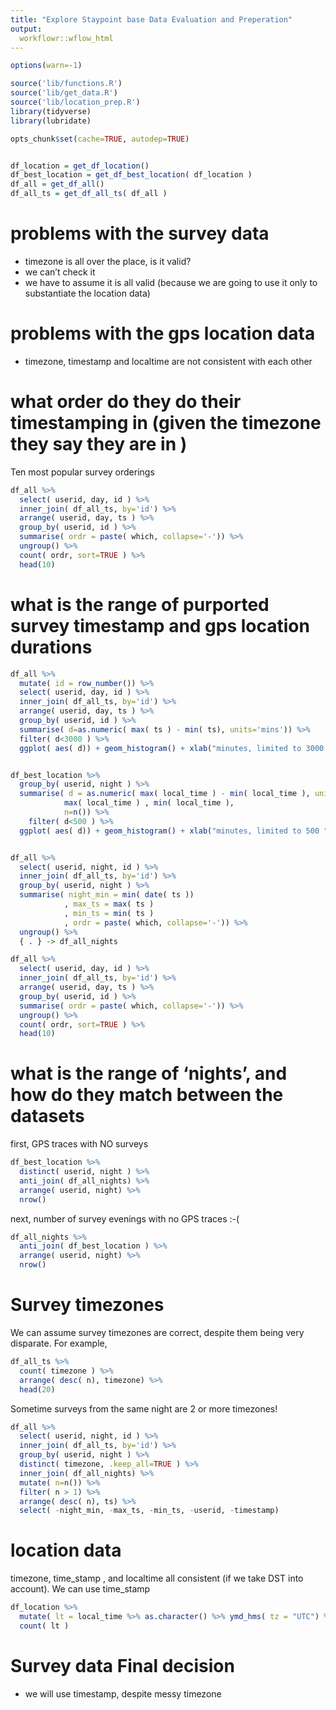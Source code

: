 ```yaml
---
title: "Explore Staypoint base Data Evaluation and Preperation"
output:
  workflowr::wflow_html
---
```



```r
options(warn=-1)

source('lib/functions.R')
source('lib/get_data.R')
source('lib/location_prep.R')
library(tidyverse)
library(lubridate)

opts_chunk$set(cache=TRUE, autodep=TRUE)


df_location = get_df_location()
df_best_location = get_df_best_location( df_location )
df_all = get_df_all()
df_all_ts = get_df_all_ts( df_all )


```

# problems with the survey data
  - timezone is all over the place, is it valid?
  - we can't check it
  - we  have to assume it is all valid (because we are going to use it only to substantiate the location data)

# problems with the gps location data
  - timezone, timestamp and localtime are not consistent with each other

# what order do they do their timestamping in (given the timezone they say they are in  )
Ten most popular survey orderings


```r

df_all %>% 
  select( userid, day, id ) %>%
  inner_join( df_all_ts, by='id') %>%
  arrange( userid, day, ts ) %>%
  group_by( userid, id ) %>%
  summarise( ordr = paste( which, collapse='-')) %>%
  ungroup() %>%
  count( ordr, sort=TRUE ) %>% 
  head(10)


```

# what is the range of purported survey timestamp and gps location durations
```r

df_all %>% 
  mutate( id = row_number()) %>%
  select( userid, day, id ) %>%
  inner_join( df_all_ts, by='id') %>%
  arrange( userid, day, ts ) %>%
  group_by( userid, id ) %>%
  summarise( d=as.numeric( max( ts ) - min( ts), units='mins')) %>%
  filter( d<3000 ) %>%
  ggplot( aes( d)) + geom_histogram() + xlab("minutes, limited to 3000 ") + ggtitle( 'Survey duration (max timestamp-min)')


df_best_location %>%
  group_by( userid, night ) %>% 
  summarise( d = as.numeric( max( local_time ) - min( local_time ), units='mins' ),
            max( local_time ) , min( local_time ), 
            n=n()) %>%
    filter( d<500 ) %>%
  ggplot( aes( d)) + geom_histogram() + xlab("minutes, limited to 500 ") + ggtitle( 'GPS duration (max timestamp-min)')


df_all %>% 
  select( userid, night, id ) %>%
  inner_join( df_all_ts, by='id') %>%
  group_by( userid, night ) %>%
  summarise( night_min = min( date( ts ))
            , max_ts = max( ts )
            , min_ts = min( ts )
            , ordr = paste( which, collapse='-')) %>%
  ungroup() %>%
  { . } -> df_all_nights

df_all %>% 
  select( userid, day, id ) %>%
  inner_join( df_all_ts, by='id') %>%
  arrange( userid, day, ts ) %>%
  group_by( userid, id ) %>%
  summarise( ordr = paste( which, collapse='-')) %>%
  ungroup() %>%
  count( ordr, sort=TRUE ) %>% 
  head(10)


```

# what is the range of 'nights', and how do they match between the datasets

first, GPS traces with NO surveys
```r

df_best_location %>%
  distinct( userid, night ) %>%  
  anti_join( df_all_nights) %>%
  arrange( userid, night) %>%
  nrow()

```


next, number of survey evenings with no GPS traces :-(
```r


df_all_nights %>%
  anti_join( df_best_location ) %>%
  arrange( userid, night) %>%
  nrow()

```
# Survey timezones
We can assume survey timezones are correct, despite them being very disparate.  For example, 

```r

df_all_ts %>%
  count( timezone ) %>%
  arrange( desc( n), timezone) %>%
  head(20)

```

Sometime surveys from the same night are 2 or more timezones!


```r

df_all %>% 
  select( userid, night, id ) %>%
  inner_join( df_all_ts, by='id') %>%
  group_by( userid, night ) %>%
  distinct( timezone, .keep_all=TRUE ) %>%
  inner_join( df_all_nights) %>%
  mutate( n=n()) %>%
  filter( n > 1) %>%
  arrange( desc( n), ts) %>%
  select( -night_min, -max_ts, -min_ts, -userid, -timestamp) 

```


# location data
timezone, time_stamp , and localtime all consistent (if we take DST into account).  We can use time_stamp


```r

df_location %>%
  mutate( lt = local_time %>% as.character() %>% ymd_hms( tz = "UTC") %>% seconds() - time_stamp- timezone) %>% 
  count( lt )


```

# Survey data Final decision
- we will use timestamp, despite messy timezone



